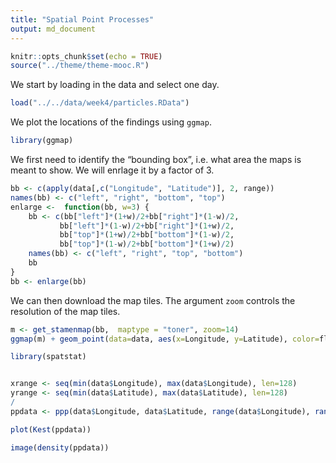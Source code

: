 ```yaml
---
title: "Spatial Point Processes"
output: md_document
---
```


```r
knitr::opts_chunk$set(echo = TRUE)
source("../theme/theme-mooc.R")
```

We start by loading in the data and select one day.

```r
load("../../data/week4/particles.RData")
```

We plot the locations of the findings using `ggmap`.
```r
library(ggmap)
```
We first need to identify the "bounding box", i.e. what area the maps is meant to show. We will enrlage it by a factor of 3.
```r
bb <- c(apply(data[,c("Longitude", "Latitude")], 2, range))
names(bb) <- c("left", "right", "bottom", "top")
enlarge <-  function(bb, w=3) {
    bb <- c(bb["left"]*(1+w)/2+bb["right"]*(1-w)/2,
           bb["left"]*(1-w)/2+bb["right"]*(1+w)/2,
           bb["top"]*(1+w)/2+bb["bottom"]*(1-w)/2,
           bb["top"]*(1-w)/2+bb["bottom"]*(1+w)/2)
    names(bb) <- c("left", "right", "top", "bottom")
    bb
}
bb <- enlarge(bb)
```
We can then download the map tiles. The argument `zoom` controls the resolution of the map tiles.
```r
m <- get_stamenmap(bb,  maptype = "toner", zoom=14)
ggmap(m) + geom_point(data=data, aes(x=Longitude, y=Latitude), color=flcolours$flpink, pch=4)
```


```r
library(spatstat)


xrange <- seq(min(data$Longitude), max(data$Longitude), len=128)
yrange <- seq(min(data$Latitude), max(data$Latitude), len=128)
/
ppdata <- ppp(data$Longitude, data$Latitude, range(data$Longitude), range(data$Latitude), mask=mask)

plot(Kest(ppdata))
```

```r
image(density(ppdata))
```
